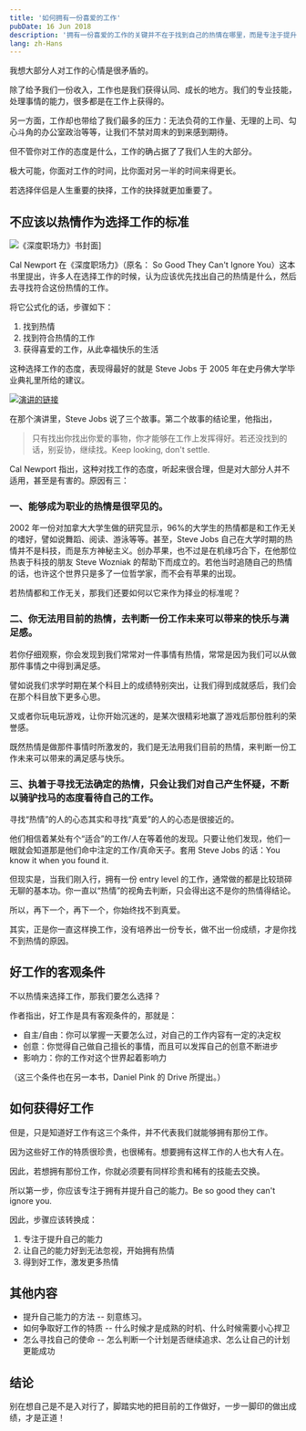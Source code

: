 ```yaml
---
title: '如何拥有一份喜爱的工作'
pubDate: 16 Jun 2018
description: '拥有一份喜爱的工作的关键并不在于找到自己的热情在哪里，而是专注于提升自己的能力，掌握好自己的专业后获得一份好工作，热情才会随之而来。'
lang: zh-Hans
---
```


我想大部分人对工作的心情是很矛盾的。

除了给予我们一份收入，工作也是我们获得认同、成长的地方。我们的专业技能，处理事情的能力，很多都是在工作上获得的。

另一方面，工作却也带给了我们最多的压力：无法负荷的工作量、无理的上司、勾心斗角的办公室政治等等，让我们不禁对周末的到来感到期待。

但不管你对工作的态度是什么，工作的确占据了了我们人生的大部分。

极大可能，你面对工作的时间，比你面对另一半的时间来得更长。

若选择伴侣是人生重要的抉择，工作的抉择就更加重要了。

## 不应该以热情作为选择工作的标准

<img
  src="https://res.cloudinary.com/djzsjzasg/image/upload/v1674742616/malcolm-kee/_book-so-good-they-cant-ignore-you_bkw2zf.jpg"
  alt="《深度职场力》书封面]"
/>

Cal Newport 在《深度职场力》（原名： So Good They Can't Ignore You）这本书里提出，许多人在选择工作的时候，认为应该优先找出自己的热情是什么，然后去寻找符合这份热情的工作。

将它公式化的话，步骤如下：

1.  找到热情
2.  找到符合热情的工作
3.  获得喜爱的工作，从此幸福快乐的生活

这种选择工作的态度，表现得最好的就是 Steve Jobs 于 2005 年在史丹佛大学毕业典礼里所给的建议。

[![演讲的链接](https://img.youtube.com/vi/UF8uR6Z6KLc/0.jpg)](https://www.youtube.com/watch?v=UF8uR6Z6KLc)

在那个演讲里，Steve Jobs 说了三个故事。第二个故事的结论里，他指出，

> 只有找出你找出你爱的事物，你才能够在工作上发挥得好。若还没找到的话，别妥协，继续找。Keep looking, don't settle.

Cal Newport 指出，这种对找工作的态度，听起来很合理，但是对大部分人并不适用，甚至是有害的。原因有三：

### 一、能够成为职业的热情是很罕见的。

2002 年一份对加拿大大学生做的研究显示，96%的大学生的热情都是和工作无关的嗜好，譬如说舞蹈、阅读、游泳等等。甚至，Steve Jobs 自己在大学时期的热情并不是科技，而是东方神秘主义。创办苹果，也不过是在机缘巧合下，在他那位热衷于科技的朋友 Steve Wozniak 的帮助下而成立的。若他当时追随自己的热情的话，也许这个世界只是多了一位哲学家，而不会有苹果的出现。

若热情都和工作无关，那我们还要如何以它来作为择业的标准呢？

### 二、你无法用目前的热情，去判断一份工作未来可以带来的快乐与满足感。

若你仔细观察，你会发现到我们常常对一件事情有热情，常常是因为我们可以从做那件事情之中得到满足感。

譬如说我们求学时期在某个科目上的成绩特别突出，让我们得到成就感后，我们会在那个科目放下更多心思。

又或者你玩电玩游戏，让你开始沉迷的，是某次很精彩地赢了游戏后那份胜利的荣誉感。

既然热情是做那件事情时所激发的，我们是无法用我们目前的热情，来判断一份工作未来可以带来的满足感与快乐。

### 三、执着于寻找无法确定的热情，只会让我们对自己产生怀疑，不断以骑驴找马的态度看待自己的工作。

寻找“热情”的人的心态其实和寻找“真爱”的人的心态是很接近的。

他们相信着某处有个“适合”的工作/人在等着他的发现。只要让他们发现，他们一眼就会知道那是他们命中注定的工作/真命天子。套用 Steve Jobs 的话：You know it when you found it.

但现实是，当我们刚入行，拥有一份 entry level 的工作，通常做的都是比较琐碎无聊的基本功。你一直以“热情”的视角去判断，只会得出这不是你的热情得结论。

所以，再下一个，再下一个，你始终找不到真爱。

其实，正是你一直这样换工作，没有培养出一份专长，做不出一份成绩，才是你找不到热情的原因。

## 好工作的客观条件

不以热情来选择工作，那我们要怎么选择？

作者指出，好工作是具有客观条件的，那就是：

- 自主/自由：你可以掌握一天要怎么过，对自己的工作内容有一定的决定权
- 创意：你觉得自己做自己擅长的事情，而且可以发挥自己的创意不断进步
- 影响力：你的工作对这个世界起着影响力

（这三个条件也在另一本书，Daniel Pink 的 Drive 所提出。）

## 如何获得好工作

但是，只是知道好工作有这三个条件，并不代表我们就能够拥有那份工作。

因为这些好工作的特质很珍贵，也很稀有。想要拥有这样工作的人也大有人在。

因此，若想拥有那份工作，你就必须要有同样珍贵和稀有的技能去交换。

所以第一步，你应该专注于拥有并提升自己的能力。Be so good they can't ignore you.

因此，步骤应该转换成：

1.  专注于提升自己的能力
2.  让自己的能力好到无法忽视，开始拥有热情
3.  得到好工作，激发更多热情

## 其他内容

- 提升自己能力的方法 -- 刻意练习。
- 如何争取好工作的特质 -- 什么时候才是成熟的时机、什么时候需要小心捍卫
- 怎么寻找自己的使命 -- 怎么判断一个计划是否继续追求、怎么让自己的计划更能成功

## 结论

别在想自己是不是入对行了，脚踏实地的把目前的工作做好，一步一脚印的做出成绩，才是正道！
